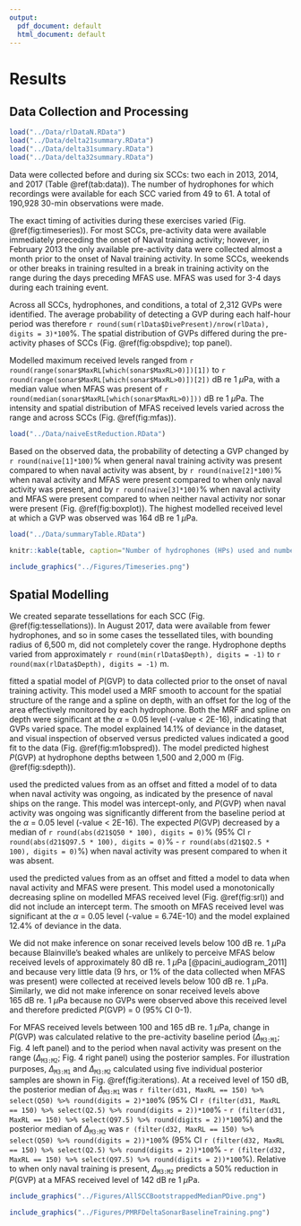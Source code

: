 ```yaml
---
output:
  pdf_document: default
  html_document: default
---
```

# Results

## Data Collection and Processing

```r

load("../Data/rlDataN.RData")
load("../Data/delta21summary.RData")
load("../Data/delta31summary.RData")
load("../Data/delta32summary.RData")

```

Data were collected before and during six SCCs: two each in 2013, 2014, and 2017 (Table \@ref(tab:data)). The number of hydrophones for which recordings were available for each SCC varied from 49 to 61. A total of 190,928 30-min observations were made. 

The exact timing of activities during these exercises varied (Fig. \@ref(fig:timeseries)). For most SCCs, pre-activity data were available immediately preceding the onset of Naval training activity; however, in February 2013 the only available pre-activity data were collected almost a month prior to the onset of Naval training activity. In some SCCs, weekends or other breaks in training resulted in a break in training activity on the range during the days preceding MFAS use. MFAS was used for 3-4 days during each training event. 

Across all SCCs, hydrophones, and conditions, a total of 2,312 GVPs were identified. The average probability of detecting a GVP during each half-hour period was therefore `r round(sum(rlData$DivePresent)/nrow(rlData), digits = 3)*100`\%. The spatial distribution of GVPs differed during the pre-activity phases of SCCs (Fig. \@ref(fig:obspdive); top panel).

Modelled maximum received levels ranged from `r round(range(sonar$MaxRL[which(sonar$MaxRL>0)])[1])` to `r round(range(sonar$MaxRL[which(sonar$MaxRL>0)])[2])` dB re 1 $\mu$Pa, with a median value when MFAS was present of `r round(median(sonar$MaxRL[which(sonar$MaxRL>0)]))` dB re 1 $\mu$Pa. The intensity and spatial distribution of MFAS received levels varied across the range and across SCCs (Fig. \@ref(fig:mfas)). 

```r
load("../Data/naiveEstReduction.RData")
```

Based on the observed data, the probability of detecting a GVP changed by `r round(naive[1]*100)`\% when general naval training activity was present compared to when naval activity was absent, by `r round(naive[2]*100)`\% when naval activity and MFAS were present compared to when only naval activity was present, and by `r round(naive[3]*100)`\% when naval activity and MFAS were present compared to when neither naval activity nor sonar were present (Fig. \@ref(fig:boxplot)). The highest modelled received level at which a GVP was observed was 164 dB re 1 $\mu$Pa. 


```r

load("../Data/summaryTable.RData")

knitr::kable(table, caption="Number of hydrophones (HPs) used and number of observations made (no. 30-min periods) during each Submarine Commander Course (SCC) before the exercise began, when naval activity was present, and when naval activity and mid-frequency active (MFA) sonar were present.")

```

```r
include_graphics("../Figures/Timeseries.png")
```

## Spatial Modelling

We created separate tessellations for each SCC (Fig. \@ref(fig:tessellations)). In August 2017, data were available from fewer hydrophones, and so in some cases the tessellated tiles, with bounding radius of 6,500 m, did not completely cover the range. Hydrophone depths varied from approximately `r round(min(rlData$Depth), digits = -1)` to `r round(max(rlData$Depth), digits = -1)` m.

\texttt{M1} fitted a spatial model of $P(\text{GVP})$ to data collected prior to the onset of naval training activity. This model used a MRF smooth to account for the spatial structure of the range and a spline on depth, with an offset for the log of the area effectively monitored by each hydrophone. Both the MRF and spline on depth were significant at the $\alpha$ = 0.05 level (\textit{p}-value < 2E-16), indicating that GVPs varied space. The model explained 14.1\% of deviance in the dataset, and visual inspection of observed versus predicted values indicated a good fit to the data (Fig. \@ref(fig:m1obspred)). The model \texttt{M1} predicted highest $P(\text{GVP})$ at hydrophone depths between 1,500 and 2,000 m (Fig. \@ref(fig:sdepth)).

\texttt{M2} used the predicted values from \texttt{M1} as an offset and fitted a model of to data when naval activity was ongoing, as indicated by the presence of naval ships on the range. This model was intercept-only, and $P(\text{GVP})$ when naval activity was ongoing was significantly different from the baseline period at the $\alpha$ = 0.05 level (\textit{p}-value < 2E-16). The expected $P(\text{GVP})$ decreased by a median of `r round(abs(d21$Q50 * 100), digits = 0)`\% (95\% CI `r round(abs(d21$Q97.5 * 100), digits = 0)`\% - `r round(abs(d21$Q2.5 * 100), digits = 0)`\%) when naval activity was present compared to when it was absent. 

\texttt{M3} used the predicted values from \texttt{M2} as an offset and fitted a model to data when naval activity and MFAS were present. This model used a monotonically decreasing spline on modelled MFAS received level (Fig. \@ref(fig:srl)) and did not include an intercept term. The smooth on MFAS received level was significant at the $\alpha$ = 0.05 level (\textit{p}-value = 6.74E-10) and the model explained 12.4\% of deviance in the data. 

We did not make inference on sonar received levels below 100\ dB\ re.\ 1\ $\mu$Pa because Blainville's beaked whales are unlikely to perceive MFAS below received levels of approximately 80 dB\ re.\ 1\ $\mu$Pa [@pacini_audiogram_2011] and because very little data (9\ hrs, or 1\% of the data collected when MFAS was present) were collected at received levels below 100\ dB\ re.\ 1\ $\mu$Pa. Similarly, we did not make inference on sonar received levels above 165\ dB\ re.\ 1\ $\mu$Pa because no GVPs were observed above this received level and therefore \texttt{M3} predicted $P(\text{GVP})$ = 0 (95\% CI 0-1).

For MFAS received levels between 100 and 165 dB\ re.\ 1\ $\mu$Pa, change in $P(\text{GVP})$ was calculated relative to the pre-activity baseline period ($\Delta_{\texttt{M3:M1}}$; Fig. 4 left panel) and to the period when naval activity was present on the range 
 ($\Delta_{\texttt{M3:M2}}$; Fig. 4 right panel) using the posterior samples. For illustration purposes, $\Delta_{\texttt{M3:M1}}$ and $\Delta_{\texttt{M3:M2}}$ calculated using five individual posterior samples are shown in Fig. \@ref(fig:iterations). At a received level of 150 dB, the posterior median of $\Delta_{\texttt{M3:M1}}$ was `r filter(d31, MaxRL == 150) %>% select(Q50) %>% round(digits = 2)*100`\% (95\% CI `r (filter(d31, MaxRL == 150) %>% select(Q2.5) %>% round(digits = 2))*100`\% - `r (filter(d31, MaxRL == 150) %>% select(Q97.5) %>% round(digits = 2))*100`\%) and the posterior median of $\Delta_{\texttt{M3:M2}}$ was `r (filter(d32, MaxRL == 150) %>% select(Q50) %>% round(digits = 2))*100`\% (95\% CI `r (filter(d32, MaxRL == 150) %>% select(Q2.5) %>% round(digits = 2))*100`\% - `r (filter(d32, MaxRL == 150) %>% select(Q97.5) %>% round(digits = 2))*100`\%). Relative to when only naval training is present, $\Delta_{\texttt{M3:M2}}$ predicts a 50\% reduction in $P(\text{GVP})$ at a MFAS received level of 142 dB\ re\ 1\ $\mu$Pa.
 
 
```r
include_graphics("../Figures/AllSCCBootstrappedMedianPDive.png")
```

```r
include_graphics("../Figures/PMRFDeltaSonarBaselineTraining.png")
```

